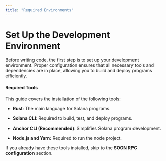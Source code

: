 ```yaml
---
title: "Required Environments"
---
```



# Set Up the Development Environment

Before writing code, the first step is to set up your development environment. Proper configuration ensures that all necessary tools and dependencies are in place, allowing you to build and deploy programs efficiently.

#### Required Tools

This guide covers the installation of the following tools:

* **Rust**: The main language for Solana programs.

* **Solana CLI**: Required to build, test, and deploy programs.

* **Anchor CLI (Recommended)**: Simplifies Solana program development.

* **Node.js and Yarn:** Required to run the node project.

If you already have these tools installed, skip to the **SOON RPC configuration** section.